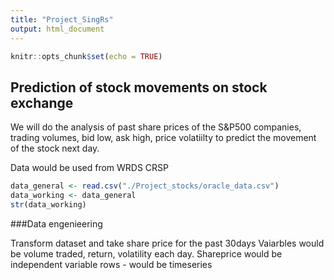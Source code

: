 ---
title: "Project_SingRs"
output: html_document
---

```{r setup, include=FALSE}
knitr::opts_chunk$set(echo = TRUE)
```

## Prediction of stock movements on stock exchange 

We will do the analysis of past share prices of the S&P500 companies, trading volumes, bid low, ask high, price volatiilty to predict the movement of the stock next day. 

Data would be used from WRDS CRSP

```{r data_loading}
data_general <- read.csv("./Project_stocks/oracle_data.csv")
data_working <- data_general
str(data_working)
```


###Data engenieering

Transform dataset and take share price for the past 30days
Vaiarbles would be volume traded, return, volatility each day. Shareprice would be independent variable
rows - would be timeseries

